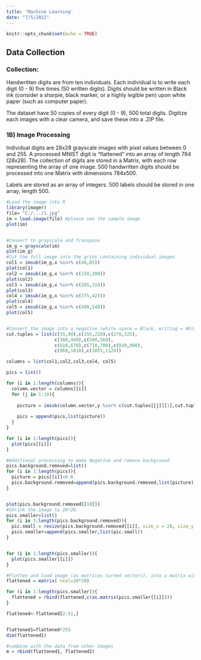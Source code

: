 ```yaml
---
title: 'Machine Learning'
date: "7/5/2022"
---
```


```r
knitr::opts_chunk$set(echo = TRUE)
```


## Data Collection


### Collection:

Handwritten digits are from ten individuals. Each individual is to write each digit (0 - 9) five times (50 written digits). Digits should be written in Black ink (consider a sharpie, black marker, or a highly legible pen) upon white paper (such as computer paper). 

The dataset have 50 copies of every digit (0 - 9), 500 total digits. Digitize each images with a clear camera, and save these into a .ZIP file. 

### 1B) Image Processing

Individual digits are 28x28 grayscale images with pixel values between 0 and 255. A processed MNIST digit is "flattened" into an array of length 784 (28x28). The collection of digits are stored in a Matrix, with each row representing the array of one image. 500 handwritten digits should be processed into one Matrix with dimensions 784x500.

Labels are stored as an array of integers. 500 labels should be stored in one array, length 500.


```r
#Load the image into R
library(imager)
file= "C:/.../1.jpg"
im = load.image(file) #please see the sample image
plot(im)


#Convert to grayscale and transpose
im_g = grayscale(im)
plot(im_g)
#Cut the full image into the grids containing individual images
col1 = imsub(im_g,x %inr% c(40,85))
plot(col1)
col2 = imsub(im_g,x %inr% c(150,200))
plot(col2)
col3 = imsub(im_g,x %inr% c(265,310))
plot(col3)
col4 = imsub(im_g,x %inr% c(375,425))
plot(col4)
col5 = imsub(im_g,x %inr% c(490,540))
plot(col5)


#Convert the image into a negative (white space = Black, writing = White)
cut.tuples = list(c(35,90),c(155,210),c(270,325),
                  c(380,440),c(500,560), 
                  c(610,670),c(710,780),c(830,900),
                  c(960,1010),c(1055,1120))

columns = list(col1,col2,col3,col4, col5)

pics = list()

for (i in 1:length(columns)){
  column.vector = columns[[i]]
  for (j in 1:10){
    
    picture = imsub(column.vector,y %inr% c(cut.tuples[[j]][1],cut.tuples[[j]][2]))
    
    pics = append(pics,list(picture))
  }
}

for (i in 1:length(pics)){
  plot(pics[[i]])
}

#Additional processing to make Negative and remove background
pics.background.removed=list()
for (i in 1:length(pics)){
  picture = pics[[i]]<0.6
  pics.background.removed=append(pics.background.removed,list(picture))
}


plot(pics.background.removed[[10]])
#Shrink the image to 28*28
pics.smaller=list()
for (i in 1:length(pics.background.removed)){
  pic.small = resize(pics.background.removed[[i]], size_x = 28, size_y = 28)
  pics.smaller=append(pics.smaller,list(pic.small))
}


for (i in 1:length(pics.smaller)){
  plot(pics.smaller[[i]])
}

#Flatten and load image (as matrices turned vectors), into a matrix with 28*28 columns and 24 rows
flattened = matrix( ncol=28*28)

for (i in 1:length(pics.smaller)){
  flattened = rbind(flattened,c(as.matrix(pics.smaller[[i]])))
}

flattened<-flattened[2:51,]


flattened1=flattened*255
dim(flattened1)

#combine with the data from other images
m = rbind(flattened1, flattened2)


```
